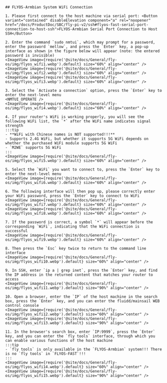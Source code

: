 
    ## FLYOS-Armbian System WiFi Connection

    1. Please first connect to the host machine via serial port: <Button variant="contained" disableElevation component="a" rel="noopener" href="/docs/ProductDoc/SBC/fly-pi-v2/ssh#flyos-fast-serial-port-connection-to-host-ssh">FLYOS-Armbian Serial Port Connection to Host SSH</Button>

    2. Enter the command `sudo nmtui`, which may prompt for a password, enter the password `mellow`, and press the `Enter` key, a pop-up interface as shown in the figure below will appear (note: the entered password is invisible)  
    <ImageView image={require('@site/docs/General/fly-os/img/flyos_wifi1.webp').default} size="60%" align="center" />
    <ImageView image={require('@site/docs/General/fly-os/img/flyos_wifi2.webp').default} size="60%" align="center" />
    <ImageView image={require('@site/docs/General/fly-os/img/flyos_wifi3.webp').default} size="60%" align="center" />

    3. Select the `Activate a connection` option, press the `Enter` key to enter the next-level menu
    <NMTUI_OPERATE />
    <ImageView image={require('@site/docs/General/fly-os/img/flyos_wifi4.webp').default} size="60%" align="center" />

    4. If your router's WiFi is working properly, you will see the following WiFi list, the `*` after the WiFi name indicates signal strength
    :::tip
    - **WiFi with Chinese names is NOT supported!!!**
    - Supports 2.4G WiFi, but whether it supports 5G WiFi depends on whether the purchased WiFi module supports 5G WiFi
    - `M2WE` supports 5G WiFi
    :::
    <ImageView image={require('@site/docs/General/fly-os/img/flyos_wifi5.webp').default} size="60%" align="center" />

    5. Select the `WiFi` you want to connect to, press the `Enter` key to enter the next-level menu
    <ImageView image={require('@site/docs/General/fly-os/img/flyos_wifi6.webp').default} size="60%" align="center" />

    6. The following interface will then pop up, please correctly enter your WiFi password, press the `Enter` key to connect to WiFi
    <ImageView image={require('@site/docs/General/fly-os/img/flyos_wifi7.webp').default} size="60%" align="center" />
    <ImageView image={require('@site/docs/General/fly-os/img/flyos_wifi8.webp').default} size="60%" align="center" />

    7. If the password is correct, a symbol `*` will appear before the corresponding `WiFi`, indicating that the WiFi connection is successful
    <ImageView image={require('@site/docs/General/fly-os/img/flyos_wifi9.webp').default} size="60%" align="center" />

    8. Then press the `Esc` key twice to return to the command line interface
    <ImageView image={require('@site/docs/General/fly-os/img/flyos_wifi10.webp').default} size="60%" align="center" />
    
    9. In SSH, enter `ip a | grep inet`, press the `Enter` key, and find the IP address in the returned content that matches your router to access
    <ImageView image={require('@site/docs/General/fly-os/img/flyos_wifi11.webp').default} size="90%" align="center" />

    10. Open a browser, enter the `IP` of the host machine in the search box, press the `Enter` key, and you can enter the fluidd/mainsail WEB control console
    <ImageView image={require('@site/docs/General/fly-os/img/flyos_wifi12.webp').default} size="60%" align="center" />  
    <ImageView image={require('@site/docs/General/fly-os/img/flyos_wifi13.webp').default} size="90%" align="center" />

    11. In the browser's search box, enter `IP:9999`, press the `Enter` key, and you can enter the `fly tools` interface, through which you can enable various functions of the host machine
    :::tip
    - `fly tools` is only available in the `FLYOS-Armbian` system!!! There is no `fly tools` in `FLYOS-FAST`!!!
    :::
    <ImageView image={require('@site/docs/General/fly-os/img/flyos_wifi14.webp').default} size="60%" align="center" />  
    <ImageView image={require('@site/docs/General/fly-os/img/flyos_wifi15.webp').default} size="90%" align="center" />
